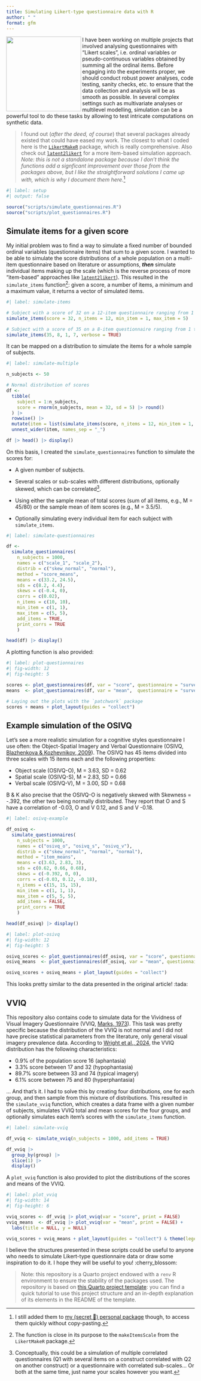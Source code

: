 ```yaml
---
title: Simulating Likert-type questionnaire data with R  
author: " "
format: gfm
---
```


<img src="images/likert.png" align="left" width="200"/>

I have been working on multiple projects that involved analysing questionnaires with "Likert scales", i.e. ordinal variables or pseudo-continuous variables obtained by summing all the ordinal items. Before engaging into the experiments proper, we should conduct robust power analyses, code testing, sanity checks, etc. to ensure that the data collection and analysis will be as smooth as possible. In several complex settings such as multivariate analyses or multilevel modelling, simulation can be a powerful tool to do these tasks by allowing to test intricate computations on synthetic data.

> I found out (*after the deed, of course*) that several packages already existed that could have eased my work. The closest to what I coded here is the [`LikertMakeR`](https://github.com/WinzarH/LikertMakeR) package, which is really comprehensive. Also check out [`latent2likert`](https://github.com/markolalovic/latent2likert) for a more item-based simulation approach. *Note: this is not a standalone package because I don't think the functions add a signficant improvement over those from the packages above, but I like the straightforward solutions I came up with, which is why I document them here.*[^1] 

[^1]: I still added them to [my (secret 👀) personal package](https://github.com/m-delem/delemr/) though, to access them quickly without copy-pasting.

```r
#| label: setup
#| output: false

source("scripts/simulate_questionnaires.R")
source("scripts/plot_questionnaires.R")
```

## Simulate items for a given score

My initial problem was to find a way to simulate a fixed number of bounded ordinal variables (questionnaire items) that sum to a given score. I wanted to be able to simulate the score distributions of a whole population on a multi-item questionnaire based on literature or assumptions, ***then*** simulate individual items making up the scale (which is the reverse process of more "item-based" approaches like [`latent2likert`](https://github.com/markolalovic/latent2likert)). This resulted in the `simulate_items` function[^2]: given a score, a number of items, a minimum and a maximum value, it returns a vector of simulated items.

[^2]: The function is close in its purpose to the `makeItemsScale` from the `LikertMakeR` package.

```r
#| label: simulate-items

# Subject with a score of 32 on a 12-item questionnaire ranging from 1 to 5
simulate_items(score = 32, n_items = 12, min_item = 1, max_item = 5)

# Subject with a score of 35 on a 8-item questionnaire ranging from 1 to 7
simulate_items(35, 8, 1, 7, verbose = TRUE)
```

It can be mapped on a distribution to simulate the items for a whole sample of subjects.

```r
#| label: simulate-multiple

n_subjects <- 50

# Normal distribution of scores
df <- 
  tibble(
    subject = 1:n_subjects,
    score = rnorm(n_subjects, mean = 32, sd = 5) |> round()
  ) |>
  rowwise() |> 
  mutate(item = list(simulate_items(score, n_items = 12, min_item = 1, max_item = 5))) |> 
  unnest_wider(item, names_sep = "_")

df |> head() |> display()
```

On this basis, I created the `simulate_questionnaires` function to simulate the scores for:

- A given number of subjects.

- Several scales or sub-scales with different distributions, optionally skewed, which can be correlated[^3]. 

- Using either the sample mean of total scores (sum of all items, e.g., M = 45/80) or the sample mean of item scores (e.g., M = 3.5/5).

- Optionally simulating every individual item for each subject with `simulate_items`.

[^3]: Conceptually, this could be a simulation of multiple correlated questionnaires (Q1 with several items on a construct correlated with Q2 on another construct) or a questionnaire with correlated sub-scales... Or both at the same time, just name your scales however you want.

```r
#| label: simulate-questionnaires

df <- 
  simulate_questionnaires(
    n_subjects = 1000,
    names = c("scale_1", "scale_2"),  
    distrib = c("skew_normal", "normal"), 
    method = "score_means",
    means = c(33.2, 24.5),   
    sds = c(8.2, 4.4),       
    skews = c(-0.4, 0),
    corrs = c(0.02),
    n_items = c(10, 10),
    min_item = c(1, 1),
    max_item = c(5, 5),
    add_items = TRUE,
    print_corrs = TRUE
    )

head(df) |> display()
```

A plotting function is also provided:

```r
#| label: plot-questionnaires
#| fig-width: 12
#| fig-height: 5

scores <- plot_questionnaires(df, var = "score", questionnaire = "survey")
means  <- plot_questionnaires(df, var = "mean",  questionnaire = "survey") 

# Laying out the plots with the `patchwork` package
scores + means + plot_layout(guides = "collect")
```

## Example simulation of the OSIVQ

Let's see a more realistic simulation for a cognitive styles questionnaire I use often: the Object-Spatial Imagery and Verbal Questionnaire (OSIVQ, [Blazhenkova & Kozhevnikov, 2009](https://onlinelibrary.wiley.com/doi/10.1002/acp.1473)). The OSIVQ has 45 items divided into three scales with 15 items each and the following properties:

- Object scale (OSIVQ-O), M = 3.63, SD = 0.62
- Spatial scale (OSIVQ-S), M = 2.83, SD = 0.66
- Verbal scale (OSIVQ-V), M = 3.00, SD = 0.68

B & K also precise that the OSIVQ-O is negatively skewed with Skewness = -.392, the other two being normally distributed. They report that O and S have a correlation of -0.03, O and V 0.12, and S and V -0.18.

```r
#| label: osivq-example

df_osivq <- 
  simulate_questionnaires(
    n_subjects = 1000,
    names = c("osivq_o", "osivq_s", "osivq_v"),  
    distrib = c("skew_normal", "normal", "normal"), 
    method = "item_means",
    means = c(3.63, 2.83, 3),   
    sds = c(0.62, 0.66, 0.68),       
    skews = c(-0.392, 0, 0),
    corrs = c(-0.03, 0.12, -0.18),
    n_items = c(15, 15, 15),
    min_item = c(1, 1, 1),
    max_item = c(5, 5, 5),
    add_items = FALSE,
    print_corrs = TRUE
    )

head(df_osivq) |> display()
```

```r
#| label: plot-osivq
#| fig-width: 12
#| fig-height: 5

osivq_scores <- plot_questionnaires(df_osivq, var = "score", questionnaire = "OSIVQ")
osivq_means  <- plot_questionnaires(df_osivq, var = "mean", questionnaire = "OSIVQ")

osivq_scores + osivq_means + plot_layout(guides = "collect")
```

This looks pretty similar to the data presented in the original article! :tada:

## VVIQ

This repository also contains code to simulate data for the Vividness of Visual Imagery Questionnaire (VVIQ, [Marks, 1973](https://bpspsychub.onlinelibrary.wiley.com/doi/10.1111/j.2044-8295.1973.tb01322.x)). This task was pretty specific because the distribution of the VVIQ is not normal and I did not have precise statistical parameters from the literature, only general visual imagery prevalence data. According to [Wright et al., 2024](<https://www.frontiersin.org/journals/psychology/articles/10.3389/fpsyg.2024.1454107/full>), the VVIQ distribution has the following
characteristics:

- 0.9% of the population score 16 (aphantasia)
- 3.3% score between 17 and 32 (hypophantasia)
- 89.7% score between 33 and 74 (typical imagery)
- 6.1% score between 75 and 80 (hyperphantasia)

... And that's it. I had to solve this by creating four distributions, one for each group, and then sample from this mixture of distributions. This resulted in the `simulate_vviq` function, which creates a data frame with a given number of subjects, simulates VVIQ total and mean scores for the four groups, and optionally simulates each item's scores with the `simulate_items` function.

```r
#| label: simulate-vviq

df_vviq <- simulate_vviq(n_subjects = 1000, add_items = TRUE)

df_vviq |> 
  group_by(group) |> 
  slice(1) |> 
  display()
```

A `plot_vviq` function is also provided to plot the distributions of the scores and means of the VVIQ. 

```r
#| label: plot_vviq
#| fig-width: 14
#| fig-height: 6

vviq_scores <- df_vviq |> plot_vviq(var = "score", print = FALSE)
vviq_means  <- df_vviq |> plot_vviq(var = "mean", print = FALSE) + 
  labs(title = NULL, y = NULL)

vviq_scores + vviq_means + plot_layout(guides = "collect") & theme(legend.position = "bottom")
```

I believe the structures presented in these scripts could be useful to anyone who needs to simulate Likert-type questionnaire data or draw some inspiration to do it. I hope they will be useful to you! :cherry_blossom:

> Note: this repository is a Quarto project endowed with a `renv` R environment to ensure the stability of the packages used. The repository is based on [this Quarto project template](https://github.com/m-delem/my-quarto-template): you can find a quick tutorial to use this project structure and an in-depth explanation of its elements in the README of the template.
